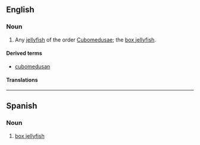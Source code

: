 ==English==

===Noun===
{{en-noun|s|cubomedusae}}

# Any [[jellyfish]] of the order [[Cubomedusae]]; the [[box jellyfish]].

====Derived terms====
* [[cubomedusan]]

====Translations====
{{trans-top|jellyfish of the order Cubomedusae}}
{{trans-mid}}
{{trans-bottom}}
----

==Spanish==

===Noun===
{{es-noun|f}}

# [[box jellyfish]]